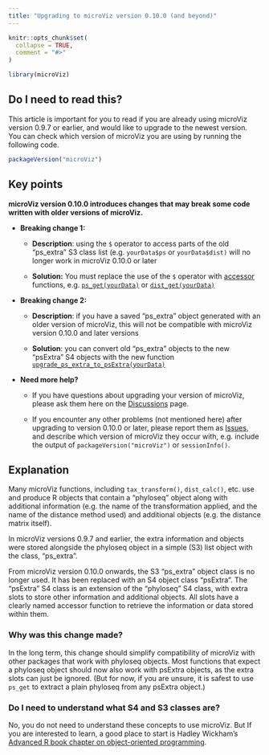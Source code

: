 ```yaml
---
title: "Upgrading to microViz version 0.10.0 (and beyond)"
---
```


```r
knitr::opts_chunk$set(
  collapse = TRUE,
  comment = "#>"
)
```

```r
library(microViz)
```

## Do I need to read this?

This article is important for you to read if you are already using microViz version 0.9.7 or earlier, and would like to upgrade to the newest version. You can check which version of microViz you are using by running the following code.

```r
packageVersion("microViz")
```

## Key points

**microViz version 0.10.0 introduces changes that may break some code written with older versions of microViz.**

-   **Breaking change 1:**

    -   **Description**: using the `$` operator to access parts of the old "ps_extra" S3 class list (e.g. `yourData$ps` or `yourData$dist)` will no longer work in microViz 0.10.0 or later

    -   **Solution:** You must replace the use of the `$` operator with [accessor](https://david-barnett.github.io/microViz/reference/psExtra-accessors.html) functions, e.g. [`ps_get(yourData)`](https://david-barnett.github.io/microViz/reference/ps_extra-accessors.html) or [`dist_get(yourData)`](https://david-barnett.github.io/microViz/reference/ps_extra-accessors.html)

-   **Breaking change 2:**

    -   **Description**: if you have a saved "ps_extra" object generated with an older version of microViz, this will not be compatible with microViz version 0.10.0 and later versions

    -   **Solution**: you can convert old "ps_extra" objects to the new "psExtra" S4 objects with the new function [`upgrade_ps_extra_to_psExtra(yourData)`](docs/reference/upgrade_ps_extra_to_psExtra.html)

-   **Need more help?**

    -   If you have questions about upgrading your version of microViz, please ask them here on the [Discussions](https://github.com/david-barnett/microViz/discussions) page.

    -   If you encounter any other problems (not mentioned here) after upgrading to version 0.10.0 or later, please report them as [Issues](https://github.com/david-barnett/microViz/issues), and describe which version of microViz they occur with, e.g. include the output of `packageVersion("microViz")` or `sessionInfo()`.

## Explanation

Many microViz functions, including `tax_transform()`, `dist_calc()`, etc. use and produce R objects that contain a "phyloseq" object along with additional information (e.g. the name of the transformation applied, and the name of the distance method used) and additional objects (e.g. the distance matrix itself).

In microViz versions 0.9.7 and earlier, the extra information and objects were stored alongside the phyloseq object in a simple (S3) list object with the class, "ps_extra".

From microViz version 0.10.0 onwards, the S3 "ps_extra" object class is no longer used. It has been replaced with an S4 object class "psExtra". The "psExtra" S4 class is an extension of the "phyloseq" S4 class, with extra slots to store other information and additional objects. All slots have a clearly named accessor function to retrieve the information or data stored within them.

### Why was this change made?

In the long term, this change should simplify compatibility of microViz with other packages that work with phyloseq objects. Most functions that expect a phyloseq object should now also work with psExtra objects, as the extra slots can just be ignored. (But for now, if you are unsure, it is safest to use `ps_get` to extract a plain phyloseq from any psExtra object.)

### Do I need to understand what S4 and S3 classes are?

No, you do not need to understand these concepts to use microViz. But If you are interested to learn, a good place to start is Hadley Wickham's [Advanced R book chapter on object-oriented programming](https://adv-r.hadley.nz/oo.html).
